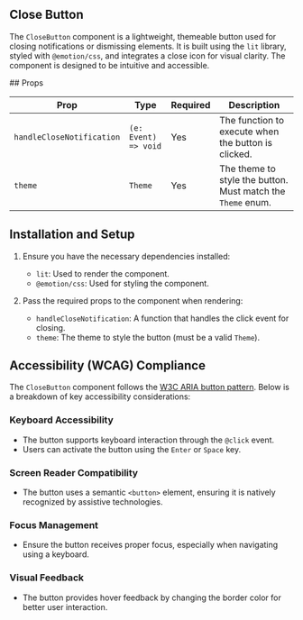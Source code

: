 

<Meta title="Components/Buttons/Close Button" of={stories} />

## Close Button

The `CloseButton` component is a lightweight, themeable button used for closing notifications or
dismissing elements. It is built using the `lit` library, styled with `@emotion/css`, and integrates
a close icon for visual clarity. The component is designed to be intuitive and accessible.

<Primary />
<Controls />
## Props

| **Prop**                  | **Type**             | **Required** | **Description**                                             |
| ------------------------- | -------------------- | ------------ | ----------------------------------------------------------- |
| `handleCloseNotification` | `(e: Event) => void` | Yes          | The function to execute when the button is clicked.         |
| `theme`                   | `Theme`              | Yes          | The theme to style the button. Must match the `Theme` enum. |

## Installation and Setup

1. Ensure you have the necessary dependencies installed:

   - `lit`: Used to render the component.
   - `@emotion/css`: Used for styling the component.

2. Pass the required props to the component when rendering:
   - `handleCloseNotification`: A function that handles the click event for closing.
   - `theme`: The theme to style the button (must be a valid `Theme`).

## Accessibility (WCAG) Compliance

The `CloseButton` component follows the
[W3C ARIA button pattern](https://www.w3.org/WAI/ARIA/apg/patterns/button/). Below is a breakdown of
key accessibility considerations:

### Keyboard Accessibility

- The button supports keyboard interaction through the `@click` event.
- Users can activate the button using the `Enter` or `Space` key.

### Screen Reader Compatibility

- The button uses a semantic `<button>` element, ensuring it is natively recognized by assistive
  technologies.

### Focus Management

- Ensure the button receives proper focus, especially when navigating using a keyboard.

### Visual Feedback

- The button provides hover feedback by changing the border color for better user interaction.
